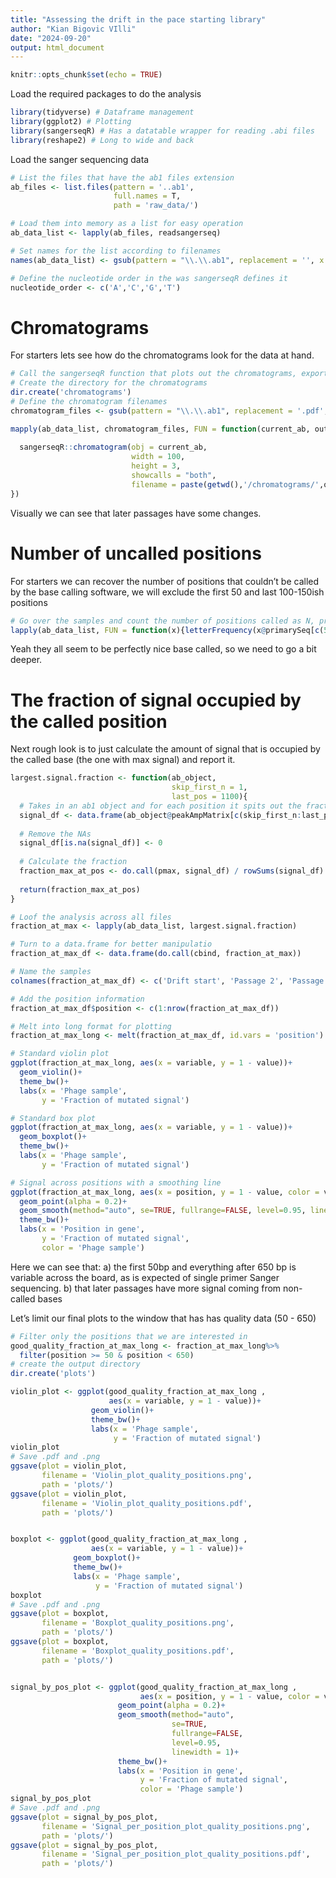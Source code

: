 ```yaml
---
title: "Assessing the drift in the pace starting library"
author: "Kian Bigovic VIlli"
date: "2024-09-20"
output: html_document
---
```


```r
knitr::opts_chunk$set(echo = TRUE)
```

Load the required packages to do the analysis
```r
library(tidyverse) # Dataframe management
library(ggplot2) # Plotting
library(sangerseqR) # Has a datatable wrapper for reading .abi files
library(reshape2) # Long to wide and back
```

Load the sanger sequencing data 
```r
# List the files that have the ab1 files extension
ab_files <- list.files(pattern = '..ab1',
                       full.names = T, 
                       path = 'raw_data/')

# Load them into memory as a list for easy operation
ab_data_list <- lapply(ab_files, readsangerseq)

# Set names for the list according to filenames
names(ab_data_list) <- gsub(pattern = "\\.\\.ab1", replacement = '', x = ab_files)

# Define the nucleotide order in the was sangerseqR defines it
nucleotide_order <- c('A','C','G','T')
```
# Chromatograms
For starters lets see how do the chromatograms look for the data at hand. 
```r
# Call the sangerseqR function that plots out the chromatograms, export as .pdfs as they are toon large to plot in an RMarkdown
# Create the directory for the chromatograms
dir.create('chromatograms')
# Define the chromatogram filenames
chromatogram_files <- gsub(pattern = "\\.\\.ab1", replacement = '.pdf', x = basename(ab_files))

mapply(ab_data_list, chromatogram_files, FUN = function(current_ab, outfile){
  
  sangerseqR::chromatogram(obj = current_ab, 
                           width = 100, 
                           height = 3,
                           showcalls = "both",
                           filename = paste(getwd(),'/chromatograms/',outfile, sep = ''))
})

```
Visually we can see that later passages have some changes.

# Number of uncalled positions
For starters we can recover the number of positions that couldn't be called by the base calling software, we will exclude the first 50 and last 100-150ish positions
```r
# Go over the samples and count the number of positions called as N, preliminary idea, as a proxy of positions that can't be called
lapply(ab_data_list, FUN = function(x){letterFrequency(x@primarySeq[c(50:1100)], letters = c('A','T','G','C','N'))})
```
Yeah they all seem to be perfectly nice base called, so we need to go a bit deeper.

# The fraction of signal occupied by the called position
Next rough look is to just calculate the amount of signal that is occupied by the called base (the one with max signal) and report it.
```r
largest.signal.fraction <- function(ab_object,
                                    skip_first_n = 1,
                                    last_pos = 1100){
  # Takes in an ab1 object and for each position it spits out the fraction of signal occupied by the highest signal base
  signal_df <- data.frame(ab_object@peakAmpMatrix[c(skip_first_n:last_pos),])
  
  # Remove the NAs
  signal_df[is.na(signal_df)] <- 0
  
  # Calculate the fraction
  fraction_max_at_pos <- do.call(pmax, signal_df) / rowSums(signal_df)
  
  return(fraction_max_at_pos)
}

# Loof the analysis across all files
fraction_at_max <- lapply(ab_data_list, largest.signal.fraction)

# Turn to a data.frame for better manipulatio
fraction_at_max_df <- data.frame(do.call(cbind, fraction_at_max))

# Name the samples
colnames(fraction_at_max_df) <- c('Drift start', 'Passage 2', 'Passage 4', 'Passage 6', 'Passage 8')

# Add the position information
fraction_at_max_df$position <- c(1:nrow(fraction_at_max_df))

# Melt into long format for plotting
fraction_at_max_long <- melt(fraction_at_max_df, id.vars = 'position')

# Standard violin plot
ggplot(fraction_at_max_long, aes(x = variable, y = 1 - value))+
  geom_violin()+
  theme_bw()+
  labs(x = 'Phage sample',
       y = 'Fraction of mutated signal')

# Standard box plot
ggplot(fraction_at_max_long, aes(x = variable, y = 1 - value))+
  geom_boxplot()+
  theme_bw()+
  labs(x = 'Phage sample',
       y = 'Fraction of mutated signal')

# Signal across positions with a smoothing line
ggplot(fraction_at_max_long, aes(x = position, y = 1 - value, color = variable))+
  geom_point(alpha = 0.2)+
  geom_smooth(method="auto", se=TRUE, fullrange=FALSE, level=0.95, linewidth = 1)+
  theme_bw()+
  labs(x = 'Position in gene',
       y = 'Fraction of mutated signal',
       color = 'Phage sample')
```

Here we can see that:
  a) the first 50bp and everything after 650 bp is variable across the board, as is expected of single primer Sanger sequencing.
  b) that later passages have more signal coming from non-called bases

Let's limit our final plots to the window that has has quality data (50 - 650)
```r
# Filter only the positions that we are interested in
good_quality_fraction_at_max_long <- fraction_at_max_long%>%
  filter(position >= 50 & position < 650)
# create the output directory
dir.create('plots')

violin_plot <- ggplot(good_quality_fraction_at_max_long , 
                      aes(x = variable, y = 1 - value))+
                  geom_violin()+
                  theme_bw()+
                  labs(x = 'Phage sample',
                       y = 'Fraction of mutated signal')
violin_plot
# Save .pdf and .png
ggsave(plot = violin_plot,
       filename = 'Violin_plot_quality_positions.png',
       path = 'plots/')
ggsave(plot = violin_plot,
       filename = 'Violin_plot_quality_positions.pdf',
       path = 'plots/')


boxplot <- ggplot(good_quality_fraction_at_max_long , 
                  aes(x = variable, y = 1 - value))+
              geom_boxplot()+
              theme_bw()+
              labs(x = 'Phage sample',
                   y = 'Fraction of mutated signal')
boxplot
# Save .pdf and .png
ggsave(plot = boxplot,
       filename = 'Boxplot_quality_positions.png',
       path = 'plots/')
ggsave(plot = boxplot,
       filename = 'Boxplot_quality_positions.pdf',
       path = 'plots/')


signal_by_pos_plot <- ggplot(good_quality_fraction_at_max_long , 
                             aes(x = position, y = 1 - value, color = variable))+
                        geom_point(alpha = 0.2)+
                        geom_smooth(method="auto", 
                                    se=TRUE, 
                                    fullrange=FALSE, 
                                    level=0.95, 
                                    linewidth = 1)+
                        theme_bw()+
                        labs(x = 'Position in gene',
                             y = 'Fraction of mutated signal',
                             color = 'Phage sample')
signal_by_pos_plot
# Save .pdf and .png
ggsave(plot = signal_by_pos_plot,
       filename = 'Signal_per_position_plot_quality_positions.png',
       path = 'plots/')
ggsave(plot = signal_by_pos_plot,
       filename = 'Signal_per_position_plot_quality_positions.pdf',
       path = 'plots/')
```

